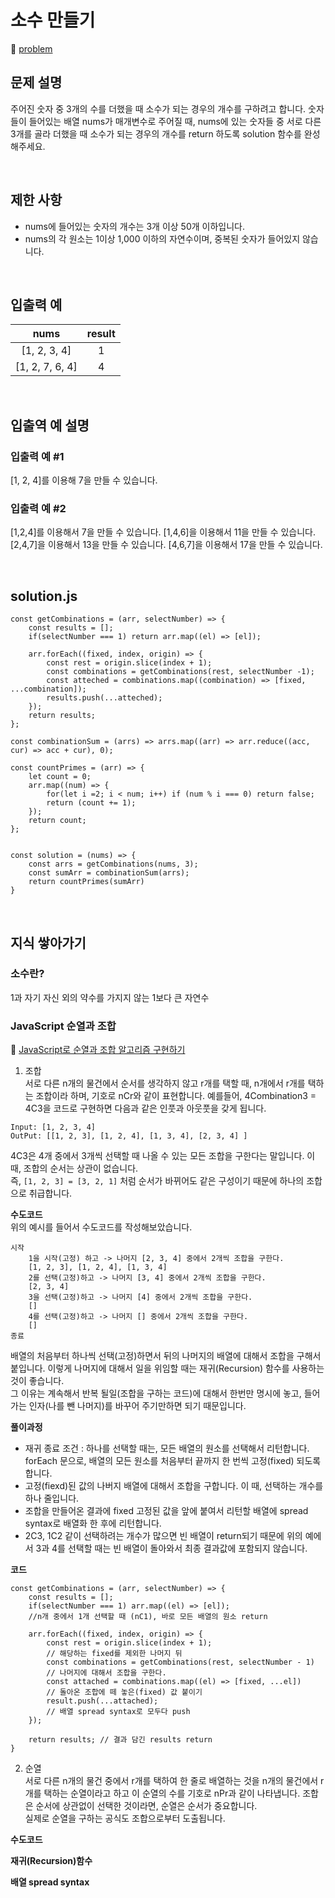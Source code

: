 # 소수 만들기

🔗 [problem](https://school.programmers.co.kr/learn/courses/30/lessons/12977)

## 문제 설명

주어진 숫자 중 3개의 수를 더했을 때 소수가 되는 경우의 개수를 구하려고 합니다. 숫자들이 들어있는 배열 nums가 매개변수로 주어질 때, nums에 있는 숫자들 중 서로 다른 3개를 골라 더했을 때 소수가 되는 경우의 개수를 return 하도록 solution 함수를 완성해주세요.

<br />

## 제한 사항

- nums에 들어있는 숫자의 개수는 3개 이상 50개 이하입니다.
- nums의 각 원소는 1이상 1,000 이하의 자연수이며, 중복된 숫자가 들어있지 않습니다.

<br />

## 입출력 예

|      nums       | result |
| :-------------: | :----: |
|  [1, 2, 3, 4]   |   1    |
| [1, 2, 7, 6, 4] |   4    |

<br />

## 입출역 예 설명

### 입출력 예 #1

[1, 2, 4]를 이용해 7을 만들 수 있습니다.

### 입출력 예 #2

[1,2,4]를 이용해서 7을 만들 수 있습니다.
[1,4,6]을 이용해서 11을 만들 수 있습니다.
[2,4,7]을 이용해서 13을 만들 수 있습니다.
[4,6,7]을 이용해서 17을 만들 수 있습니다.

<br />

## solution.js

```JS
const getCombinations = (arr, selectNumber) => {
    const results = [];
    if(selectNumber === 1) return arr.map((el) => [el]);

    arr.forEach((fixed, index, origin) => {
        const rest = origin.slice(index + 1);
        const combinations = getCombinations(rest, selectNumber -1);
        const atteched = combinations.map((combination) => [fixed, ...combination]);
        results.push(...atteched);
    });
    return results;
};

const combinationSum = (arrs) => arrs.map((arr) => arr.reduce((acc, cur) => acc + cur), 0);

const countPrimes = (arr) => {
    let count = 0;
    arr.map((num) => {
        for(let i =2; i < num; i++) if (num % i === 0) return false;
        return (count += 1);
    });
    return count;
};


const solution = (nums) => {
    const arrs = getCombinations(nums, 3);
    const sumArr = combinationSum(arrs);
    return countPrimes(sumArr)
}

```

<br />

## 지식 쌓아가기

### 소수란?

1과 자기 자신 외의 약수를 가지지 않는 1보다 큰 자연수

### JavaScript 순열과 조합

🔗 [JavaScript로 순열과 조합 알고리즘 구현하기](https://velog.io/@devjade/JavaScript%EB%A1%9C-%EC%88%9C%EC%97%B4%EA%B3%BC-%EC%A1%B0%ED%95%A9-%EC%95%8C%EA%B3%A0%EB%A6%AC%EC%A6%98-%EA%B5%AC%ED%98%84%ED%95%98%EA%B8%B0)

1. 조합  
   서로 다른 n개의 물건에서 순서를 생각하지 않고 r개를 택할 때, n개에서 r개를 택하는 조합이라 하며, 기호로 nCr와 같이 표현합니다.
   예를들어, 4Combination3 = 4C3을 코드로 구현하면 다음과 같은 인풋과 아웃풋을 갖게 됩니다.

```
Input: [1, 2, 3, 4]
OutPut: [[1, 2, 3], [1, 2, 4], [1, 3, 4], [2, 3, 4] ]
```

4C3은 4개 중에서 3개씩 선택할 때 나올 수 있는 모든 조합을 구한다는 말입니다. 이 때, 조합의 순서는 상관이 없습니다.  
즉, `[1, 2, 3] = [3, 2, 1]` 처럼 순서가 바뀌어도 같은 구성이기 때문에 하나의 조합으로 취급합니다.

**수도코드**  
위의 예시를 들어서 수도코드를 작성해보았습니다.

```
시작
    1을 시작(고정) 하고 -> 나머지 [2, 3, 4] 중에서 2개씩 조합을 구한다.
    [1, 2, 3], [1, 2, 4], [1, 3, 4]
    2를 선택(고정)하고 -> 나머지 [3, 4] 중에서 2개씩 조합을 구한다.
    [2, 3, 4]
    3을 선택(고정)하고 -> 나머지 [4] 중에서 2개씩 조합을 구한다.
    []
    4를 선택(고정)하고 -> 나머지 [] 중에서 2개씩 조합을 구한다.
    []
종료
```

배열의 처음부터 하나씩 선택(고정)하면서 뒤의 나머지의 배열에 대해서 조합을 구해서 붙입니다.
이렇게 나머지에 대해서 일을 위임할 때는 재귀(Recursion) 함수를 사용하는 것이 좋습니다.  
그 이유는 계속해서 반복 될일(조합을 구하는 코드)에 대해서 한번만 명시에 놓고, 들어가는 인자(나를 뺀 나머지)를 바꾸어 주기만하면 되기 때문입니다.

**풀이과정**

- 재귀 종료 조건 : 하나를 선택할 때는, 모든 배열의 원소를 선택해서 리턴합니다.
  forEach 문으로, 배열의 모든 원소를 처음부터 끝까지 한 번씩 고정(fixed) 되도록 합니다.
- 고정(fiexd)된 값의 나버지 배열에 대해서 조합을 구합니다. 이 때, 선택하는 개수를 하나 줄입니다.
- 조합을 만들어온 결과에 fixed 고정된 값을 앞에 붙여서 리턴할 배열에 spread syntax로 배열화 한 후에 리턴합니다.
- 2C3, 1C2 같이 선택하려는 개수가 많으면 빈 배열이 return되기 때문에 위의 예에서 3과 4를 선택할 때는 빈 배열이 돌아와서 최종 결과값에 포함되지 않습니다.

**코드**

```JS
const getCombinations = (arr, selectNumber) => {
    const results = [];
    if(selectNumber === 1) arr.map((el) => [el]);
    //n개 중에서 1개 선택할 때 (nC1), 바로 모든 배열의 원소 return

    arr.forEach((fixed, index, origin) => {
        const rest = origin.slice(index + 1);
        // 해당하는 fixed를 제외한 나머지 뒤
        const combinations = getCombinations(rest, selectNumber - 1)
        // 나머지에 대해서 조합을 구한다.
        const attached = combinations.map((el) => [fixed, ...el])
        // 돌아온 조합에 떼 놓은(fixed) 값 붙이기
        result.push(...attached);
        // 배열 spread syntax로 모두다 push
    });

    return results; // 결과 담긴 results return
}
```

2. 순열  
   서로 다른 n개의 물건 중에서 r개를 택하여 한 줄로 배열하는 것을 n개의 물건에서 r개를 택하는 순열이라고 하고 이 순열의 수를 기호로 nPr과 같이 나타냅니다. 조합은 순서에 상관없이 선택한 것이라면, 순열은 순서가 중요합니다.  
   실제로 순열을 구하는 공식도 조합으로부터 도출됩니다.

**수도코드**

**재귀(Recursion)함수**

**배열 spread syntax**

<br />
